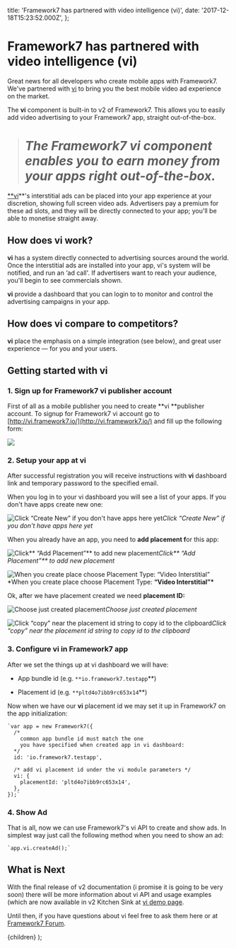   title: 'Framework7 has partnered with video intelligence (vi)',
  date: '2017-12-18T15:23:52.000Z',
};

# Framework7 has partnered with video intelligence (vi)

Great news for all developers who create mobile apps with Framework7. We've partnered with [vi](http://vi.ai) to bring you the best mobile video ad experience on the market.

The **vi** component is built-in to v2 of Framework7. This allows you to easily add video advertising to your Framework7 app, straight out-of-the-box.

> # _The Framework7 vi component enables you to earn money from your apps right out-of-the-box._

[\*\*vi](http://vi.ai)\*\*'s interstitial ads can be placed into your app experience at your discretion, showing full screen video ads. Advertisers pay a premium for these ad slots, and they will be directly connected to your app; you'll be able to monetise straight away.

## How does vi work?

**vi** has a system directly connected to advertising sources around the world. Once the interstitial ads are installed into your app, vi's system will be notified, and run an ‘ad call'. If advertisers want to reach your audience, you'll begin to see commercials shown.

**vi** provide a dashboard that you can login to to monitor and control the advertising campaigns in your app.

## How does vi compare to competitors?

**vi** place the emphasis on a simple integration (see below), and great user experience — for you and your users.

## Getting started with vi

### 1. Sign up for Framework7 vi publisher account

First of all as a mobile publisher you need to create **vi **publisher account. To signup for Framework7 vi account go to [http://vi.framework7.io/](http://vi.framework7.io/) and fill up the following form:

![](https://cdn-images-1.medium.com/max/3932/1*nBilrmq-Wl7XBcAu5rlC0Q.png)

### 2. Setup your app at vi

After successful registration you will receive instructions with **vi** dashboard link and temporary password to the specified email.

When you log in to your vi dashboard you will see a list of your apps. If you don't have apps create new one:

![Click “Create New” if you don't have apps here yet](https://cdn-images-1.medium.com/max/5020/1*GAkJTXiI4YbNzMRvd27eDg.png)_Click “Create New” if you don't have apps here yet_

When you already have an app, you need to **add placement f**or this app:

![Click** “Add Placement”** to add new placement](https://cdn-images-1.medium.com/max/5020/1*qqw8Sp_OCAweQjO3BqZnLA.png)_Click** “Add Placement”** to add new placement_

![When you create place choose Placement Type: **“Video Interstitial”**](https://cdn-images-1.medium.com/max/5184/1*cubqttSAcOJ4piWbH2hUsw.png)\*When you create place choose Placement Type: **“Video Interstitial”\***

Ok, after we have placement created we need **placement ID:**

![Choose just created placement](https://cdn-images-1.medium.com/max/4984/1*jfnsYTO6PK2FF3VpN0orbw.png)_Choose just created placement_

![Click “copy” near the placement id string to copy id to the clipboard](https://cdn-images-1.medium.com/max/5168/1*K_havZ4kXOBiGTcfR162Dg.png)_Click “copy” near the placement id string to copy id to the clipboard_

### 3. Configure vi in Framework7 app

After we set the things up at vi dashboard we will have:

- App bundle id (e.g. `**io.framework7.testapp`\*\*)

- Placement id (e.g. `**pltd4o7ibb9rc653x14`\*\*)

Now when we have our **vi** placement id we may set it up in Framework7 on the app initialization:

```
`var app = new Framework7({
  /*
    common app bundle id must match the one
    you have specified when created app in vi dashboard:
  */
  id: 'io.framework7.testapp',

  /* add vi placement id under the vi module parameters */
  vi: {
    placementId: 'pltd4o7ibb9rc653x14',
  },
});`
```

### 4. Show Ad

That is all, now we can use Framework7's vi API to create and show ads. In simplest way just call the following method when you need to show an ad:

```
`app.vi.createAd();`
```

## What is Next

With the final release of v2 documentation (i promise it is going to be very soon) there will be more information about vi API and usage examples (which are now available in v2 Kitchen Sink at [vi demo page](https://github.com/framework7io/framework7/blob/master/kitchen-sink/pages/vi.html).

Until then, if you have questions about vi feel free to ask them here or at [Framework7 Forum](http://forum.framework7.io).

  <PostLayout meta={meta}>{children}</PostLayout>
);
